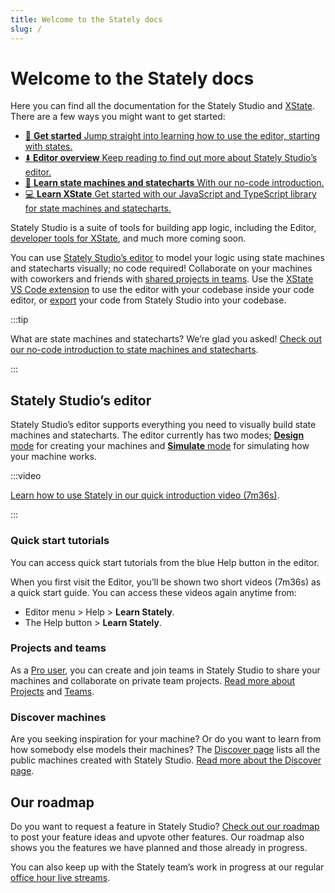 ```yaml
---
title: Welcome to the Stately docs
slug: /
---
```


# Welcome to the Stately docs

Here you can find all the documentation for the Stately Studio and [XState](/xstate/intro.mdx). There are a few ways you might want to get started:

<ul className="content-boxes">
  <li>
    <a className="link-box" href="docs/states/intro">
      🏁 <strong>Get started</strong> Jump straight into learning how to use the
      editor, starting with states.
    </a>
  </li>
  <li>
    <a className="link-box" href="#stately-studios-editor">
      ⬇️ <strong>Editor overview</strong> Keep reading to find out more about
      Stately Studio’s editor.
    </a>
  </li>
  <li>
    <a className="link-box" href="docs/state-machines-and-statecharts">
      🧠 <strong>Learn state machines and statecharts</strong> With our no-code
      introduction.
    </a>
  </li>
  <li>
    <a className="link-box" href="docs/xstate">
      💻 <strong>Learn XState</strong> Get started with our JavaScript and
      TypeScript library for state machines and statecharts.
    </a>
  </li>
</ul>

Stately Studio is a suite of tools for building app logic, including the Editor, [developer tools for XState](/tools/developer-tools.mdx), and much more coming soon.

<p>
  <ThemedImage
    alt="A dog walk machine open in Stately Studio’s editor. The dog walk machine has cute puppy images for each state, showing a dog walking and running. The speed up event is selected, and information and options for that transition is shown in an inspector panel on the right."
    sources={{
      light: '/studio.png',
      dark: '/studio-dm.png',
    }}
  />
</p>

You can use [Stately Studio’s editor](#studio-editor) to model your logic using state machines and statecharts visually; no code required! Collaborate on your machines with coworkers and friends with [shared projects in teams](/#projects-and-teams). Use the [XState VS Code extension](/tools/xstate-vscode-extension.mdx) to use the editor with your codebase inside your code editor, or [export](/#export) your code from Stately Studio into your codebase.

:::tip

What are state machines and statecharts? We’re glad you asked! [Check out our no-code introduction to state machines and statecharts](state-machines-and-statecharts.mdx).

:::

## Stately Studio’s editor

Stately Studio’s editor supports everything you need to visually build state machines and statecharts. The editor currently has two modes; [**Design** mode](design-mode.mdx) for creating your machines and [**Simulate** mode](simulate-mode.mdx) for simulating how your machine works.

:::video

[Learn how to use Stately in our quick introduction video (7m36s)](https://www.youtube.com/watch?v=EzYIerEutgk).

:::

### Quick start tutorials

You can access quick start tutorials from the blue <HelpCircle size={12} /> Help button in the editor.

When you first visit the Editor, you’ll be shown two short videos (7m36s) as a quick start guide. You can access these videos again anytime from:

- Editor menu > Help > <GraduationCap size={12} /> **Learn Stately**.
- The <HelpCircle size={12} /> Help button > <GraduationCap size={12} /> **Learn Stately**.

### Projects and teams

<p>
  <ThemedImage
    alt="Stately Studio Projects page for the Voyager team, showing a list of four projects, one with public machines, two with private machines, and one with unlisted machines."
    sources={{
      light: '/projects.png',
      dark: '/projects-dm.png',
    }}
  />
</p>

As a [Pro user](https://stately.ai/pricing), you can create and join teams in Stately Studio to share your machines and collaborate on private team projects. [Read more about Projects](projects.mdx) and [Teams](teams.mdx).

<p>
  <ThemedImage
    alt="Stately Studio Team page for the Voyager team, showing Captain Janeway with the owner and Admin role, Commander Chakotay with an Admin role, Lieutenant Tuvok, Lieutenant Torres, and Lieutenant Paris with Editor roles, and Ensign Kim with a Viewer role."
    sources={{
      light: '/teams.png',
      dark: '/teams-dm.png',
    }}
  />
</p>

### Discover machines

Are you seeking inspiration for your machine? Or do you want to learn from how somebody else models their machines? The [Discover page](https://stately.ai/registry/discover) lists all the public machines created with Stately Studio. [Read more about the Discover page](discover.mdx).

<p>
  <ThemedImage
    alt="Stately Studio Discover page showing the search results for “auth”, filtered by editor machines under 10 states, showing 173 results."
    sources={{
      light: '/discover.png',
      dark: '/discover-dm.png',
    }}
  />
</p>

## Our roadmap

Do you want to request a feature in Stately Studio? [Check out our roadmap](https://feedback.stately.ai) to post your feature ideas and upvote other features. Our roadmap also shows you the features we have planned and those already in progress.

You can also keep up with the Stately team’s work in progress at our regular [office hour live streams](https://youtube.com/statelyai).
